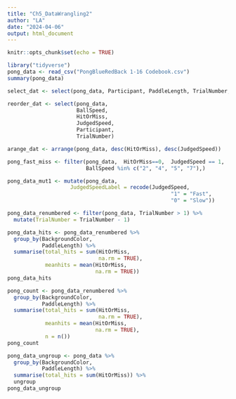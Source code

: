 ```yaml
---
title: "Ch5_DataWrangling2"
author: "LA"
date: "2024-04-06"
output: html_document
---
```


```r
knitr::opts_chunk$set(echo = TRUE)
```

```r
library("tidyverse")
pong_data <- read_csv("PongBlueRedBack 1-16 Codebook.csv")
summary(pong_data)
```

```r
select_dat <- select(pong_data, Participant, PaddleLength, TrialNumber, BackgroundColor, HitOrMiss)

reorder_dat <- select(pong_data, 
                      BallSpeed, 
                      HitOrMiss, 
                      JudgedSpeed, 
                      Participant, 
                      TrialNumber)

```

```r
arange_dat <- arrange(pong_data, desc(HitOrMiss), desc(JudgedSpeed))

```

```r
pong_fast_miss <- filter(pong_data,  HitOrMiss==0,  JudgedSpeed == 1, 
                         BallSpeed %in% c("2", "4", "5", "7"),)

```

```r
pong_data_mut1 <- mutate(pong_data, 
                    JudgedSpeedLabel = recode(JudgedSpeed, 
                                                    "1" = "Fast", 
                                                    "0" = "Slow"))
```


```r
pong_data_renumbered <- filter(pong_data, TrialNumber > 1) %>%
  mutate(TrialNumber = TrialNumber - 1)
```

```r
pong_data_hits <- pong_data_renumbered %>% 
  group_by(BackgroundColor, 
           PaddleLength) %>% 
  summarise(total_hits = sum(HitOrMiss, 
                             na.rm = TRUE),
            meanhits = mean(HitOrMiss, 
                            na.rm = TRUE))
pong_data_hits
```

```r
pong_count <- pong_data_renumbered %>% 
  group_by(BackgroundColor, 
           PaddleLength) %>% 
  summarise(total_hits = sum(HitOrMiss, 
                             na.rm = TRUE),
            meanhits = mean(HitOrMiss, 
                            na.rm = TRUE),
            n = n())
pong_count
```

```r
pong_data_ungroup <- pong_data %>%
  group_by(BackgroundColor, 
           PaddleLength) %>%
  summarise(total_hits = sum(HitOrMiss)) %>%
  ungroup
pong_data_ungroup
```






